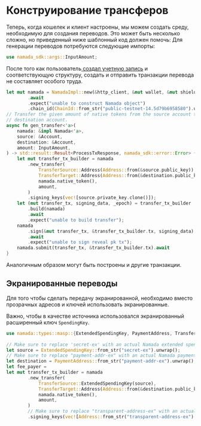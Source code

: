 # Конструирование трансферов

Теперь, когда кошелек и клиент настроены, мы можем создать среду, необходимую для создания переводов. Это может быть несколько сложно, но приведенный ниже шаблонный код должен помочь: Для генерации переводов потребуются следующие импорты:

```rust
use namada_sdk::args::InputAmount;
```

После того как пользователь[ создал учетную запись](./generating-accounts.mdx) и соответствующую структуру, cоздать и отправить транзакции перевода не составляет особого труда.

```rust
let mut namada = NamadaImpl::new(&http_client, &mut wallet, &mut shielded_ctx, &NullIo)
        .await
        .expect("unable to construct Namada object")
        .chain_id(ChainId::from_str("public-testnet-14.5d79b6958580").unwrap());
// Transfer the given amount of native tokens from the source account to the
// destination account.
async fn gen_transfer<'a>(
    namada: &impl Namada<'a>,
    source: &Account,
    destination: &Account,
    amount: InputAmount,
) -> std::result::Result<ProcessTxResponse, namada_sdk::error::Error> {
    let mut transfer_tx_builder = namada
        .new_transfer(
            TransferSource::Address(Address::from(&source.public_key)),
            TransferTarget::Address(Address::from(&destination.public_key)),
            namada.native_token(),
            amount,
        )
        .signing_keys(vec![source.private_key.clone()]);
    let (mut transfer_tx, signing_data, _epoch) = transfer_tx_builder
        .build(namada)
        .await
        .expect("unable to build transfer");
    namada
        .sign(&mut transfer_tx, &transfer_tx_builder.tx, signing_data)
        .await
        .expect("unable to sign reveal pk tx");
    namada.submit(transfer_tx, &transfer_tx_builder.tx).await
}
```

Аналогичным образом могут быть построены и другие транзакции.

## Экранированные переводы

Для того чтобы сделать передачу экранированной, необходимо вместо прозрачных адресов и ключей использовать экранированные.

Важно, чтобы в качестве источника использовался экранированный расширенный ключ `SpendingKey`.

```rust
use namada::types::masp::{ExtendedSpendingKey, PaymentAddress, TransferSource, TransferTarget};
 
// Make sure to replace 'secret-ex' with an actual Namada extended spending key
let source = ExtendedSpendingKey::from_str("secret-ex").unwrap();
// Make sure to replace "payment-addr-ex" with an actual Namada payment address
let destination = PaymentAddress::from_str("payment-addr-ex").unwrap();
let fee_payer = 
let mut transfer_tx_builder = namada
        .new_transfer(
            TransferSource::ExtendedSpendingKey(source),
            TransferTarget::Address(Address::from(&destination.public_key)),
            namada.native_token(),
            amount,
        )
        // Make sure to replace "transparent-address-ex" with an actual Namada transparent address
        .signing_keys(vec![Address::from_str("transparent-address-ex").ok()]);
```